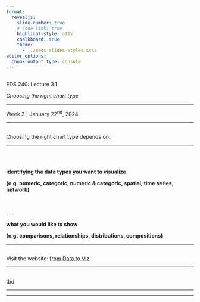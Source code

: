 ```yaml
---
format: 
  revealjs:
    slide-number: true
    # code-link: true
    highlight-style: a11y
    chalkboard: true
    theme: 
      - ../meds-slides-styles.scss
editor_options: 
  chunk_output_type: console
---
```


## {#title-slide data-menu-title="Title Slide" background="#053660"} 

[EDS 240: Lecture 3.1]{.custom-title}

[*Choosing the right chart type*]{.custom-subtitle}

<hr class="hr-teal">

[Week 3 | January 22^nd^, 2024]{.custom-subtitle3}

---

## {#choosing-right-chart data-menu-title="Choosing the right chart"} 

[Choosing the right chart type depends on:]{.slide-title}

<hr>

<br>
<br>

::: {.center-text}
[**identifying the data types you want to visualize**]{.body-text-l .teal-text}  

**(e.g. numeric, categoric, numeric & categoric, spatial, time series, network)**
:::

<br>

. . . 

::: {.center-text}
[**what you would like to show**]{.body-text-l .teal-text} 

**(e.g. comparisons, relationships, distributions, compositions)**
:::

---

## {#from-data-to-viz data-menu-title="From Data to Viz" background-iframe="https://www.data-to-viz.com/"} 

[Visit the website: [from Data to Viz](https://www.data-to-viz.com/)]{.slide-title}

---

## {#tbd data-menu-title="tbd"} 

[tbd]{.slide-title}

<hr>



---


